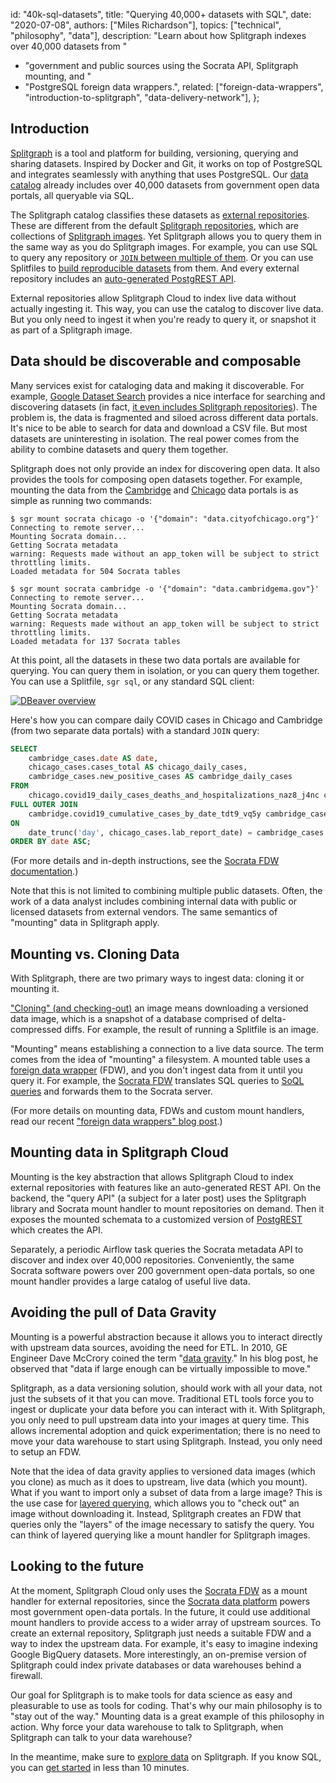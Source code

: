   id: "40k-sql-datasets",
  title: "Querying 40,000+ datasets with SQL",
  date: "2020-07-08",
  authors: ["Miles Richardson"],
  topics: ["technical", "philosophy", "data"],
  description: "Learn about how Splitgraph indexes over 40,000 datasets from "
  + "government and public sources using the Socrata API, Splitgraph mounting, and "
  + "PostgreSQL foreign data wrappers.",
  related: ["foreign-data-wrappers", "introduction-to-splitgraph", "data-delivery-network"],
};

## Introduction

[Splitgraph](https://www.splitgraph.com) is a tool and platform for building, versioning, querying and sharing datasets. Inspired by Docker and Git, it works on top of PostgreSQL and integrates seamlessly with anything that uses PostgreSQL. Our [data catalog](https://www.splitgraph.com/explore) already includes over 40,000 datasets from government open data portals, all queryable via SQL.

The Splitgraph catalog classifies these datasets as [external repositories](/docs/splitgraph-cloud/external-repositories). These are different from the default [Splitgraph repositories](/docs/concepts/repositories), which are collections of [Splitgraph images](/docs/concepts/images). Yet Splitgraph allows you to query them in the same way as you do Splitgraph images. For example, you can use SQL to query any repository or [`JOIN` between multiple of them](/docs/ingesting-data/socrata#using-metabase-to-join-and-plot-data-from-multiple-data-portals). Or you can use Splitfiles to [build reproducible datasets](/docs/ingesting-data/socrata#splitfile) from them. And every external repository includes an [auto-generated PostgREST API](/docs/splitgraph-cloud/publish-rest-api).

External repositories allow Splitgraph Cloud to index live data without actually ingesting it. This way, you can use the catalog to discover live data. But you only need to ingest it when you're ready to query it, or snapshot it as part of a Splitgraph image.

## Data should be discoverable and composable

Many services exist for cataloging data and making it discoverable. For example, [Google Dataset Search](https://datasetsearch.research.google.com/) provides a nice interface for searching and discovering datasets (in fact, [it even includes Splitgraph repositories](https://datasetsearch.research.google.com/search?query=opd%20crimes&docid=jrM9a8yTUXMZaY1QAAAAAA%3D%3D)). The problem is, the data is fragmented and siloed across different data portals. It's nice to be able to search for data and download a CSV file. But most datasets are uninteresting in isolation. The real power comes from the ability to combine datasets and query them together.

Splitgraph does not only provide an index for discovering open data. It also provides the tools for composing open datasets together. For example, mounting the data from the [Cambridge](https://data.cambridgema.gov) and [Chicago](https://data.cityofchicago.org) data portals is as simple as running two commands:

```shell-session
$ sgr mount socrata chicago -o '{"domain": "data.cityofchicago.org"}'
Connecting to remote server...
Mounting Socrata domain...
Getting Socrata metadata
warning: Requests made without an app_token will be subject to strict throttling limits.
Loaded metadata for 504 Socrata tables

$ sgr mount socrata cambridge -o '{"domain": "data.cambridgema.gov"}'
Connecting to remote server...
Mounting Socrata domain...
Getting Socrata metadata
warning: Requests made without an app_token will be subject to strict throttling limits.
Loaded metadata for 137 Socrata tables
```

At this point, all the datasets in these two data portals are available for querying. You can query them in isolation, or you can query them together. You can use a Splitfile, `sgr sql`, or any standard SQL client:

[![DBeaver overview](https://raw.githubusercontent.com/splitgraph/splitgraph.com/master/content/docs/0300_ingesting-data/images/socrata/1_dbeaver_overview.png)](https://raw.githubusercontent.com/splitgraph/splitgraph.com/master/content/docs/0300_ingesting-data/images/socrata/1_dbeaver_overview.png)

Here's how you can compare daily COVID cases in Chicago and Cambridge (from two separate data portals) with a standard `JOIN` query:

```sql
SELECT
    cambridge_cases.date AS date,
    chicago_cases.cases_total AS chicago_daily_cases,
    cambridge_cases.new_positive_cases AS cambridge_daily_cases
FROM
    chicago.covid19_daily_cases_deaths_and_hospitalizations_naz8_j4nc chicago_cases
FULL OUTER JOIN
    cambridge.covid19_cumulative_cases_by_date_tdt9_vq5y cambridge_cases
ON
    date_trunc('day', chicago_cases.lab_report_date) = cambridge_cases.date
ORDER BY date ASC;
```

(For more details and in-depth instructions, see the [Socrata FDW documentation](/docs/ingesting-data/socrata).)

Note that this is not limited to combining multiple public datasets. Often, the work of a data analyst includes combining internal data with public or licensed datasets from external vendors. The same semantics of "mounting" data in Splitgraph apply.

## Mounting vs. Cloning Data

With Splitgraph, there are two primary ways to ingest data: cloning it or mounting it.

["Cloning" (and checking-out)](/docs/working-with-data/clone-vs-checkout) an image means downloading a versioned data image, which is a snapshot of a database comprised of delta-compressed diffs. For example, the result of running a Splitfile is an image.

"Mounting" means establishing a connection to a live data source. The term comes from the idea of "mounting" a filesystem. A mounted table uses a [foreign data wrapper](/docs/ingesting-data/foreign-data-wrappers/introduction) (FDW), and you don't ingest data from it until you query it. For example, the [Socrata FDW](/docs/ingesting-data/socrata) translates SQL queries to [SoQL queries](https://dev.socrata.com/docs/queries/) and forwards them to the Socrata server.

(For more details on mounting data, FDWs and custom mount handlers, read our recent ["foreign data wrappers" blog post](/blog/foreign-data-wrappers).)

## Mounting data in Splitgraph Cloud

Mounting is the key abstraction that allows Splitgraph Cloud to index external repositories with features like an auto-generated REST API. On the backend, the "query API" (a subject for a later post) uses the Splitgraph library and Socrata mount handler to mount repositories on demand. Then it exposes the mounted schemata to a customized version of [PostgREST](http://postgrest.org/) which creates the API.

Separately, a periodic Airflow task queries the Socrata metadata API to discover and index over 40,000 repositories. Conveniently, the same Socrata software powers over 200 government open-data portals, so one mount handler provides a large catalog of useful live data.

## Avoiding the pull of Data Gravity

Mounting is a powerful abstraction because it allows you to interact directly with upstream data sources, avoiding the need for ETL. In 2010, GE Engineer Dave McCrory coined the term "[data gravity](https://datagravitas.com/2010/12/07/data-gravity-in-the-clouds/)." In his blog post, he observed that "data if large enough can be virtually impossible to move."

Splitgraph, as a data versioning solution, should work with all your data, not just the subsets of it that you can move. Traditional ETL tools force you to ingest or duplicate your data before you can interact with it. With Splitgraph, you only need to pull upstream data into your images at query time. This allows incremental adoption and quick experimentation; there is no need to move your data warehouse to start using Splitgraph. Instead, you only need to setup an FDW.

Note that the idea of data gravity applies to versioned data images (which you clone) as much as it does to upstream, live data (which you mount). What if you want to import only a subset of data from a large image? This is the use case for [layered querying](/docs/large-datasets/layered-querying), which allows you to "check out" an image without downloading it. Instead, Splitgraph creates an FDW that queries only the "layers" of the image necessary to satisfy the query. You can think of layered querying like a mount handler for Splitgraph images.

## Looking to the future

At the moment, Splitgraph Cloud only uses the [Socrata FDW](/docs/ingesting-data/socrata) as a mount handler for external repositories, since the [Socrata data platform](https://www.tylertech.com/products/socrata) powers most government open-data portals.  In the future, it could use additional mount handlers to provide access to a wider array of upstream sources. To create an external repository, Splitgraph just needs a suitable FDW and a way to index the upstream data. For example, it's easy to imagine indexing Google BigQuery datasets. More interestingly, an on-premise version of Splitgraph could index private databases or data warehouses behind a firewall.

Our goal for Splitgraph is to make tools for data science as easy and pleasurable to use as tools for coding. That's why our main philosophy is to "stay out of the way." Mounting data is a great example of this philosophy in action. Why force your data warehouse to talk to Splitgraph, when Splitgraph can talk to your data warehouse?

In the meantime, make sure to [explore data](/explore) on Splitgraph. If you know SQL, you can [get started](/docs/getting-started/five-minute-demo) in less than 10 minutes.
